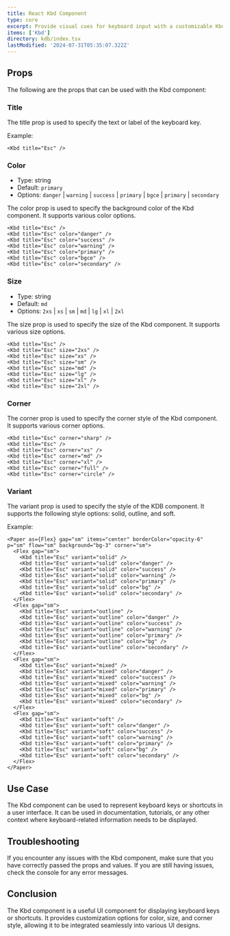 ```yaml
---
title: React Kbd Component
type: core
excerpt: Provide visual cues for keyboard input with a customizable Kbd component for React. Display keyboard shortcuts and commands in a clear and intuitive format.
items: ['Kbd']
directory: kdb/index.tsx
lastModified: '2024-07-31T05:35:07.322Z'
---
```


## Props

The following are the props that can be used with the Kbd component:

### Title

The title prop is used to specify the text or label of the keyboard key.

Example:

<KbdTitle />

```tsx showLineNumbers title="Home.tsx"
<Kbd title="Esc" />
```

### Color

- Type: string
- Default: `primary`
- Options: `danger` | `warning` | `success` | `primary` | `bgce` | `primary` | `secondary`

The color prop is used to specify the background color of the Kbd component. It supports various color options.

<KbdColors />

```tsx showLineNumbers title="Home.tsx"
<Kbd title="Esc" />
<Kbd title="Esc" color="danger" />
<Kbd title="Esc" color="success" />
<Kbd title="Esc" color="warning" />
<Kbd title="Esc" color="primary" />
<Kbd title="Esc" color="bgce" />
<Kbd title="Esc" color="secondary" />
```

### Size

- Type: string
- Default: `md`
- Options: `2xs` | `xs` | `sm` | `md` | `lg` | `xl` | `2xl`

The size prop is used to specify the size of the Kbd component. It supports various size options.

<KbdSizes />

```tsx showLineNumbers title="Home.tsx"
<Kbd title="Esc" />
<Kbd title="Esc" size="2xs" />
<Kbd title="Esc" size="xs" />
<Kbd title="Esc" size="sm" />
<Kbd title="Esc" size="md" />
<Kbd title="Esc" size="lg" />
<Kbd title="Esc" size="xl" />
<Kbd title="Esc" size="2xl" />
```

### Corner

The corner prop is used to specify the corner style of the Kbd component. It supports various corner options.

<KbdCorners />

```tsx showLineNumbers title="Home.tsx"
<Kbd title="Esc" corner="sharp" />
<Kbd title="Esc" />
<Kbd title="Esc" corner="xs" />
<Kbd title="Esc" corner="md" />
<Kbd title="Esc" corner="xl" />
<Kbd title="Esc" corner="full" />
<Kbd title="Esc" corner="circle" />
```

### Variant

The variant prop is used to specify the style of the KDB component. It supports the following style options: solid, outline, and soft.

Example:

<KbdVariants />

```tsx showLineNumbers title="Home.tsx" showLineNumbers title="Chips.tsx"
<Paper as={Flex} gap="sm" items="center" borderColor="opacity-6" p="sm" flow="sm" background="bg-3" corner="sm">
  <Flex gap="sm">
    <Kbd title="Esc" variant="solid" />
    <Kbd title="Esc" variant="solid" color="danger" />
    <Kbd title="Esc" variant="solid" color="success" />
    <Kbd title="Esc" variant="solid" color="warning" />
    <Kbd title="Esc" variant="solid" color="primary" />
    <Kbd title="Esc" variant="solid" color="bg" />
    <Kbd title="Esc" variant="solid" color="secondary" />
  </Flex>
  <Flex gap="sm">
    <Kbd title="Esc" variant="outline" />
    <Kbd title="Esc" variant="outline" color="danger" />
    <Kbd title="Esc" variant="outline" color="success" />
    <Kbd title="Esc" variant="outline" color="warning" />
    <Kbd title="Esc" variant="outline" color="primary" />
    <Kbd title="Esc" variant="outline" color="bg" />
    <Kbd title="Esc" variant="outline" color="secondary" />
  </Flex>
  <Flex gap="sm">
    <Kbd title="Esc" variant="mixed" />
    <Kbd title="Esc" variant="mixed" color="danger" />
    <Kbd title="Esc" variant="mixed" color="success" />
    <Kbd title="Esc" variant="mixed" color="warning" />
    <Kbd title="Esc" variant="mixed" color="primary" />
    <Kbd title="Esc" variant="mixed" color="bg" />
    <Kbd title="Esc" variant="mixed" color="secondary" />
  </Flex>
  <Flex gap="sm">
    <Kbd title="Esc" variant="soft" />
    <Kbd title="Esc" variant="soft" color="danger" />
    <Kbd title="Esc" variant="soft" color="success" />
    <Kbd title="Esc" variant="soft" color="warning" />
    <Kbd title="Esc" variant="soft" color="primary" />
    <Kbd title="Esc" variant="soft" color="bg" />
    <Kbd title="Esc" variant="soft" color="secondary" />
  </Flex>
</Paper>
```

## Use Case

The Kbd component can be used to represent keyboard keys or shortcuts in a user interface. It can be used in documentation, tutorials, or any other context where keyboard-related information needs to be displayed.

## Troubleshooting

If you encounter any issues with the Kbd component, make sure that you have correctly passed the props and values. If you are still having issues, check the console for any error messages.

## Conclusion

The Kbd component is a useful UI component for displaying keyboard keys or shortcuts. It provides customization options for color, size, and corner style, allowing it to be integrated seamlessly into various UI designs.
